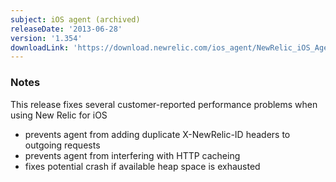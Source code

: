 ```yaml
---
subject: iOS agent (archived)
releaseDate: '2013-06-28'
version: '1.354'
downloadLink: 'https://download.newrelic.com/ios_agent/NewRelic_iOS_Agent_1.354.zip'
---
```


### Notes

This release fixes several customer-reported performance problems when using New Relic for iOS

* prevents agent from adding duplicate X-NewRelic-ID headers to outgoing requests
* prevents agent from interfering with HTTP cacheing
* fixes potential crash if available heap space is exhausted
